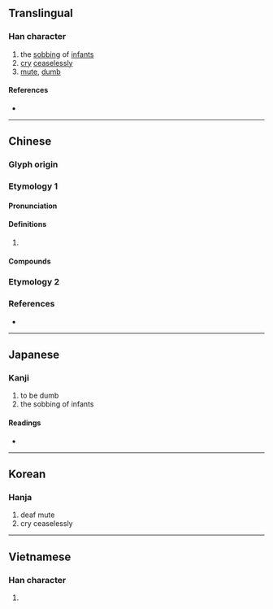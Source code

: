 {{character info/new}}
==Translingual==

===Han character===
{{Han char|rn=30|rad=口|as=09|sn=12|four=60061|canj=RYTA|ids=⿰口音}}

# the [[sob]]bing of [[infant]]s
# [[cry]] [[ceaseless]]ly
# [[mute]], [[dumb]]

====References====
* {{Han ref|kx=0198.180|dkj=03934|dj=0420.060|hdz=10659.060|uh=5591|ud=21905|bh=D866|bd=55398}}

----

==Chinese==
{{zh-forms}}

===Glyph origin===
{{Han etym}}

===Etymology 1===

====Pronunciation====
{{zh-pron
|m=yīn
|c=ngam6,jam1
|mc=y
|oc=y
|cat=
}}

====Definitions====
{{zh-hanzi}}

# {{rfdef|zh}}

====Compounds====
{{zh-der|喑惡叱吒|喑嗚|喑啞|喑嗚叱吒|喑喑|打耳喑}}

===Etymology 2===
{{zh-see|瘖}}

===References===
* {{R:yue:mfccd}}

----

==Japanese==

===Kanji===
{{ja-kanji|grade=|rs=口09}}

# to be dumb
# the sobbing of infants

====Readings====
* {{ja-readings
|goon=おん
|kanon=いん
|on=あん
|kun=おし, さけ-ぶ, だま-る, な-く, あつるさま}}

----

==Korean==

===Hanja===
{{ko-hanja|hangeul=음|rv=eum|mr=ŭm}}

# deaf mute
# cry ceaselessly

----

==Vietnamese==

===Han character===
{{vi-hantu|[[ầm]]|rs=口09}}

# {{rfdef|vi|sort=口09}}